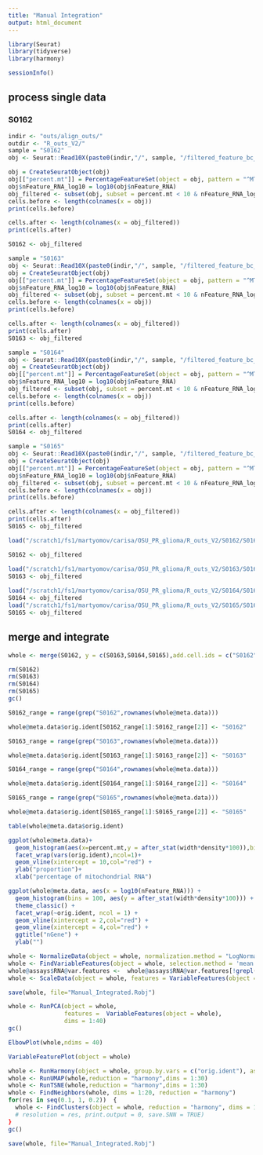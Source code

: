 ```yaml
---
title: "Manual Integration"
output: html_document
---
```




```r
library(Seurat)
library(tidyverse)
library(harmony)
```


```r
sessionInfo()
```

## process single data

### S0162
```r
indir <- "outs/align_outs/"
outdir <- "R_outs_V2/"
sample = "S0162"
obj <- Seurat::Read10X(paste0(indir,"/", sample, "/filtered_feature_bc_matrix"))
```



```r
obj = CreateSeuratObject(obj)
obj[["percent.mt"]] = PercentageFeatureSet(object = obj, pattern = "^MT-|^mt-")
obj$nFeature_RNA_log10 = log10(obj$nFeature_RNA)
obj_filtered <- subset(obj, subset = percent.mt < 10 & nFeature_RNA_log10 > 2)
cells.before <- length(colnames(x = obj))
print(cells.before)

cells.after <- length(colnames(x = obj_filtered))
print(cells.after)

```

```r
S0162 <- obj_filtered
```

```r
sample = "S0163"
obj <- Seurat::Read10X(paste0(indir,"/", sample, "/filtered_feature_bc_matrix"))
obj = CreateSeuratObject(obj)
obj[["percent.mt"]] = PercentageFeatureSet(object = obj, pattern = "^MT-|^mt-")
obj$nFeature_RNA_log10 = log10(obj$nFeature_RNA)
obj_filtered <- subset(obj, subset = percent.mt < 10 & nFeature_RNA_log10 > 2)
cells.before <- length(colnames(x = obj))
print(cells.before)

cells.after <- length(colnames(x = obj_filtered))
print(cells.after)
S0163 <- obj_filtered
```


```r
sample = "S0164"
obj <- Seurat::Read10X(paste0(indir,"/", sample, "/filtered_feature_bc_matrix"))
obj = CreateSeuratObject(obj)
obj[["percent.mt"]] = PercentageFeatureSet(object = obj, pattern = "^MT-|^mt-")
obj$nFeature_RNA_log10 = log10(obj$nFeature_RNA)
obj_filtered <- subset(obj, subset = percent.mt < 10 & nFeature_RNA_log10 > 2)
cells.before <- length(colnames(x = obj))
print(cells.before)

cells.after <- length(colnames(x = obj_filtered))
print(cells.after)
S0164 <- obj_filtered
```


```r
sample = "S0165"
obj <- Seurat::Read10X(paste0(indir,"/", sample, "/filtered_feature_bc_matrix"))
obj = CreateSeuratObject(obj)
obj[["percent.mt"]] = PercentageFeatureSet(object = obj, pattern = "^MT-|^mt-")
obj$nFeature_RNA_log10 = log10(obj$nFeature_RNA)
obj_filtered <- subset(obj, subset = percent.mt < 10 & nFeature_RNA_log10 > 2)
cells.before <- length(colnames(x = obj))
print(cells.before)

cells.after <- length(colnames(x = obj_filtered))
print(cells.after)
S0165 <- obj_filtered
```

```r
load("/scratch1/fs1/martyomov/carisa/OSU_PR_glioma/R_outs_V2/S0162/S0162_filtered.Robj")

S0162 <- obj_filtered

load("/scratch1/fs1/martyomov/carisa/OSU_PR_glioma/R_outs_V2/S0163/S0163_filtered.Robj")
S0163 <- obj_filtered
  
load("/scratch1/fs1/martyomov/carisa/OSU_PR_glioma/R_outs_V2/S0164/S0164_filtered.Robj")
S0164 <- obj_filtered
load("/scratch1/fs1/martyomov/carisa/OSU_PR_glioma/R_outs_V2/S0165/S0165_filtered.Robj")
S0165 <- obj_filtered
```

## merge and integrate



```r
whole <- merge(S0162, y = c(S0163,S0164,S0165),add.cell.ids = c("S0162","S0163","S0164","S0165"))
```

```r
rm(S0162)
rm(S0163)
rm(S0164)
rm(S0165)
gc()
```

```r
S0162_range = range(grep("S0162",rownames(whole@meta.data)))

whole@meta.data$orig.ident[S0162_range[1]:S0162_range[2]] <- "S0162"

S0163_range = range(grep("S0163",rownames(whole@meta.data)))

whole@meta.data$orig.ident[S0163_range[1]:S0163_range[2]] <- "S0163"

S0164_range = range(grep("S0164",rownames(whole@meta.data)))

whole@meta.data$orig.ident[S0164_range[1]:S0164_range[2]] <- "S0164"

S0165_range = range(grep("S0165",rownames(whole@meta.data)))

whole@meta.data$orig.ident[S0165_range[1]:S0165_range[2]] <- "S0165"
```

```r
table(whole@meta.data$orig.ident)
```


```r
ggplot(whole@meta.data)+
  geom_histogram(aes(x=percent.mt,y = after_stat(width*density*100)),bins = 100)+
  facet_wrap(vars(orig.ident),ncol=1)+
  geom_vline(xintercept = 10,col="red") +
  ylab("proportion")+
  xlab("percentage of mitochondrial RNA")
```

```r
ggplot(whole@meta.data, aes(x = log10(nFeature_RNA))) +
  geom_histogram(bins = 100, aes(y = after_stat(width*density*100))) +
  theme_classic() +
  facet_wrap(~orig.ident, ncol = 1) +
  geom_vline(xintercept = 2,col="red") + 
  geom_vline(xintercept = 4,col="red") + 
  ggtitle("nGene") +
  ylab("")
```

```r
whole <- NormalizeData(object = whole, normalization.method = "LogNormalize", scale.factor = 10000)
whole <- FindVariableFeatures(object = whole, selection.method = 'mean.var.plot', mean.cutoff = c(0.0125, 3), dispersion.cutoff = c(0.5, Inf))
whole@assays$RNA@var.features <-  whole@assays$RNA@var.features[!grepl("^TRA|^TRB|^IGH|^IGK|MAMU-A", whole@assays$RNA@var.features)]
whole <- ScaleData(object = whole, features = VariableFeatures(object = whole), vars.to.regress = c("nCount_RNA", "percent.mt"))
```

```r
save(whole, file="Manual_Integrated.Robj")
```

```r
whole <- RunPCA(object = whole,
                features =  VariableFeatures(object = whole),
                dims = 1:40)
gc()

```

```r
ElbowPlot(whole,ndims = 40)

```


```r
VariableFeaturePlot(object = whole)
```

```r
whole <- RunHarmony(object = whole, group.by.vars = c("orig.ident"), assay.use = "RNA", max.iter.harmony = 20)
whole <- RunUMAP(whole,reduction = "harmony",dims = 1:30)
whole <- RunTSNE(whole,reduction = "harmony",dims = 1:30)
whole <- FindNeighbors(whole, dims = 1:20, reduction = "harmony")
for(res in seq(0.1, 1, 0.2))  {   
  whole <- FindClusters(object = whole, reduction = "harmony", dims = 1:30,
  # resolution = res, print.output = 0, save.SNN = TRUE)
} 
gc()
```

```r
save(whole, file="Manual_Integrated.Robj")
```



